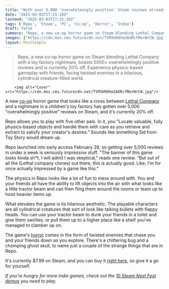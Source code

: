 ```yaml
---
title: "With over 5,000 'overwhelmingly positive' Steam reviews already, a new co-op horror game with the spirit of Lethal Company has officially popped off"
date: "2025-03-03T17:25:18Z"
lastmod: "2025-03-03T17:25:18Z"
tags: ['Repo', 'Steam', 'PC', 'Co-op', 'Horror', 'Indie']
draft: false
summary: "Repo, a new co-op horror game on Steam blending Lethal Company with a toy factory nightmare, boasts 5000+ overwhelmingly positive reviews and is currently 20% off.  Experience physics-based gameplay with friends, facing twisted enemies in a hilarious, cylindrical creature-filled world."
images: ["https://cdn.mos.cms.futurecdn.net/TtM3kMdhm2AXRcfMorWrCW.jpg"]
layout: PostSimple
---
```

> Repo, a new co-op horror game on Steam blending Lethal Company with a toy factory nightmare, boasts 5000+ overwhelmingly positive reviews and is currently 20% off.  Experience physics-based gameplay with friends, facing twisted enemies in a hilarious, cylindrical creature-filled world.


        <img alt="Cover" src="https://cdn.mos.cms.futurecdn.net/TtM3kMdhm2AXRcfMorWrCW.jpg"/>
        
A new [co-op](https://www.gamesradar.com/best-co-op-games/) horror game that looks like a cross between [<u>Lethal Company</u>](https://www.gamesradar.com/lethal-company-enemies/) and a nightmare in a children's toy factory has gotten over 5,000 "overwhelmingly positive" reviews on Steam, and it's currently 20% off.

Repo allows you to play with five other pals. In it, you "Locate valuable, fully physics-based objects and handle them with care as you retrieve and extract to satisfy your creator's desires." Sounds like something Sid from Toy Story would dream up.

Repo launched into early access February 26, so getting over 5,000 reviews in under a week is seriously impressive stuff. "The banner of this game looks kinda sh*t, I will admit I was skeptical," reads one review. "But out of all the (Lethal company clones) out there, this is actually good. Like, I'm for once actually impressed by a game like this."

The physics in Repo looks like a lot of fun to mess around with. You and your friends all have the ability to lift objects into the air with what looks like a little tractor beam and can then fling them around the rooms or team up to hoist heavier items up.

What elevates the game is its hilarious aesthetic. The playable characters are all cylindrical creatures that sort of look like talking bullets with flappy heads. You can use your tractor beam to dunk your friends in a toilet and give them swirlies, or pull them up to a higher place like a shelf you've managed to clamber up on.

The game's [horror](https://www.gamesradar.com/best-horror-games/) comes in the form of twisted enemies that chase you and your friends down as you explore. There's a chittering bug and a chomping ghost skull, to name just a couple of the strange things that are in Repo.

It's currently $7.99 on Steam, and you can buy it [<u>right here</u>](https://store.steampowered.com/app/3241660/REPO/#app_reviews_hash), so give it a go for yourself.

*If you're hungry for more indie games, check out the *[<u><em>10 Steam Next Fest demos</em></u>](https://www.gamesradar.com/games/the-10-steam-next-fest-demos-you-need-to-play-this-weekend/)* you need to play.*
        
